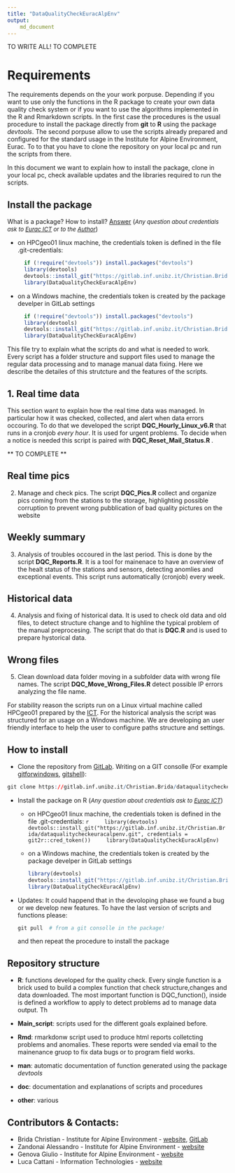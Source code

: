 ```yaml
---
title: "DataQualityCheckEuracAlpEnv" 
output: 
    md_document
---
```

TO WRITE ALL! TO COMPLETE
<!-- md_document -->
<!-- github_document -->

# **Requirements**

The requirements depends on the your work porpuse. Depending if you want to use only the functions in the R package to create your own data quality check system or if you want to use the algorithms implemented in the R and Rmarkdown scripts. In the first case the procedures is the usual procedure to install the package directly from **git** to **R** using the package *devtools*. The second porpuse allow to use the scripts already prepared and configured for the standard usage in the Institute for Alpine Environment, Eurac. To to that you have to clone the repository on your local pc and run the scripts from there. 

In this document we want to explain how to install the package, clone in your local pc, check available updates and the libraries required to run the scripts.


## Install the package
What is a package? How to install? [Answer](https://www.datacamp.com/community/tutorials/r-packages-guide) 
(<font size="2">*Any question about credentials ask to [Eurac ICT](http://www.eurac.edu/it/aboutus/people/Pages/staffdetails.aspx?persId=41206) or to the [Author](http://www.eurac.edu/it/aboutus/people/Pages/staffdetails.aspx?persId=39787)*</font>)

    
  + on HPCgeo01 linux machine, the credentials token is defined in the file .git-credentials:
  
    ```r
      if (!require("devtools")) install.packages("devtools")
      library(devtools)
      devtools::install_git("https://gitlab.inf.unibz.it/Christian.Brida/dataqualitycheckeuracalpenv.git", credentials = git2r::cred_token())
      library(DataQualityCheckEuracAlpEnv)
        
    ```

  + on a Windows machine, the credentials token is created by the package develper in GitLab settings
    ```r
      if (!require("devtools")) install.packages("devtools")
      library(devtools)
      devtools::install_git("https://gitlab.inf.unibz.it/Christian.Brida/dataqualitycheckeuracalpenv.git",credentials = git2r::cred_user_pass("Christian.Brida@eurac.edu", getPass::getPass()))
      library(DataQualityCheckEuracAlpEnv)
      
    ```



This file try to explain what the scripts do and what is needed to work. Every script has a folder structure and support files used to manage the regular data processing and to manage manual data fixing. Here we describe the detailes of this strutcture and the features of the scripts.

## 1. Real time data
   This section want to explain how the real time data was managed. In particular how it was checked, collected, and alert when data errors occouring. To do that we developed the script **DQC_Hourly_Linux_v6.R**  that runs in a cronjob *every hour*. It is used for urgent problems. To decide when a notice is needed this script is paired with **DQC_Reset_Mail_Status.R **. 
   
   ** TO COMPLETE ** 
  
## Real time pics
  2.  Manage and check pics. The script **DQC_Pics.R** collect and organize pics coming from the stations to the storage, highlighting possible corruption to prevent wrong pubblication of bad quality pictures on the website
 
## Weekly summary  
  3.  Analysis of troubles occoured in the last period. This is done by the script **DQC_Reports.R**. It is a tool for mainenace to have an overview of the healt status of the stations and sensors, detecting anomlies and exceptional events. This script runs automatically (cronjob) every week. 
  
## Historical data  
  4.  Analysis and fixing of historical data. It is used to check old data and old files, to detect structure change and to highline the typical problem of the manual preprocesing. The script that do that is **DQC.R** and is used to prepare hystorical data.
    
## Wrong files
  5.  Clean download data folder moving in a subfolder data with wrong file names. The script **DQC_Move_Wrong_Files.R** detect possible IP errors analyzing the file name.










For stability reason the scripts run on a Linux virtual machine called HPCgeo01 prepared by the [ICT](http://www.eurac.edu/en/aboutus/organisation/servicedepartments/ict/Pages/default.aspx). 
For the historical analysis the script was structured for an usage on a Windows machine. We are developing an user friendly interface to help the user to configure paths structure and settings. 

## How to install

*   Clone the repository from [GitLab](https://gitlab.inf.unibz.it/Christian.Brida/dataqualitycheckeuracalpenv).
    Writing on a GIT consolle (For example [gitforwindows](https://gitforwindows.org/), [gitshell](https://desktop.github.com/)):
    
```r
git clone https://gitlab.inf.unibz.it/Christian.Brida/dataqualitycheckeuracalpenv.git
```
         

*   Install the package on R (<font size="2">*Any question about credentials ask to [Eurac ICT](http://www.eurac.edu/it/aboutus/people/Pages/staffdetails.aspx?persId=41206)*</font>)
    
    +   on HPCgeo01 linux machine, the credentials token is defined in the file .git-credentials:
        ```r
        library(devtools)
        devtools::install_git("https://gitlab.inf.unibz.it/Christian.Brida/dataqualitycheckeuracalpenv.git", credentials = git2r::cred_token())
        library(DataQualityCheckEuracAlpEnv)
        ```

    +   on a Windows machine, the credentials token is created by the package develper in GitLab settings
        ```r
        library(devtools)
        devtools::install_git("https://gitlab.inf.unibz.it/Christian.Brida/dataqualitycheckeuracalpenv.git",credentials = git2r::cred_user_pass("Christian.Brida@eurac.edu", getPass::getPass()))
        library(DataQualityCheckEuracAlpEnv)
        
        ```

*   Updates:
    It could happend that in the devoloping phase we found a bug or we develop new features. To have the last version of scripts and functions please:
    
    ```r
    git pull  # from a git consolle in the package! 
    ```
         
    and then repeat the procedure to install the package

## Repository structure
  
  +   **R**:  functions developed for the quality check. Every single function is a brick used to build a complex function that check structure,changes and data downloaded. The most important function is DQC_function(), inside is defined a workflow to apply to detect problems ad to manage data output. Th
    
  +   **Main_script**: scripts used for the different goals explained before. 
  
  +   **Rmd**:  rmarkdonw script used to produce html reports colletcting problems and anomalies. These reports were sended via email to the mainenance gruop to fix data bugs or to program field works.
  
  +   **man**: automatic documentation of function generated using the package *devtools* 
    
  +   **doc**: documentation and explanations of scripts and procedures
    
  +   **other**: various



## Contributors & Contacts:
  +   Brida Christian - Institute for Alpine Environment - [website](http://www.eurac.edu/it/aboutus/people/Pages/staffdetails.aspx?persId=39787), [GitLab](https://gitlab.inf.unibz.it/Christian.Brida)
  +   Zandonai Alessandro - Institute for Alpine Environment - [website](http://www.eurac.edu/it/aboutus/people/Pages/staffdetails.aspx?persId=23703)
  +   Genova Giulio - Institute for Alpine Environment - [website](http://www.eurac.edu/it/aboutus/people/Pages/staffdetails.aspx?persId=41527)
  +   Luca Cattani - Information Technologies - [website](http://www.eurac.edu/it/aboutus/people/Pages/staffdetails.aspx?persId=41206)
  

<div class="tocify-extend-page" data-unique="tocify-extend-page" style="height: 0;"></div>